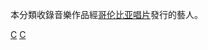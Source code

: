 本分類收錄音樂作品經[[哥伦比亚唱片|哥伦比亚唱片]]發行的藝人。
{{Cat more|哥伦比亚唱片}}
{{commonscat|Columbia Records artists}}

[[Category:各唱片公司藝人|C]]
[[Category:索尼音樂娛樂旗下藝人|C]]